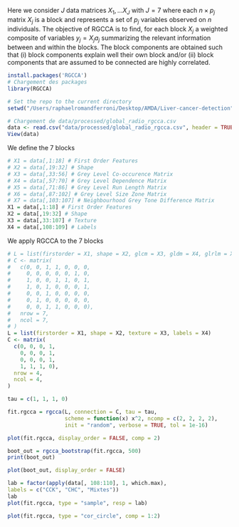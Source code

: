 Here we consider $J$ data matrices $X_1,...X_J$ with $J=7$ where each $n \times p_j$ matrix $X_j$ is a block and represents a set of $p_j$ variables observed on $n$ individuals. The objective of RGCCA is to find, for each block $X_j$ a weighted composite of variables $y_j = X_ja_j$ summarizing the relevant information between and within the blocks. The block components are obtained such that (i) block components explain well their own block and/or (ii) block components that are assumed to be connected are highly correlated.

```r
install.packages('RGCCA')
# Chargement des packages
library(RGCCA)
```

```r
# Set the repo to the current directory
setwd("/Users/raphaelromandferroni/Desktop/AMDA/Liver-cancer-detection")
```

```r
# Chargement de data/processed/global_radio_rgcca.csv
data <- read.csv("data/processed/global_radio_rgcca.csv", header = TRUE, sep = ",")
View(data)
```

We define the 7 blocks
```r
# X1 = data[,1:18] # First Order Features
# X2 = data[,19:32] # Shape
# X3 = data[,33:56] # Grey Level Co-occurence Matrix
# X4 = data[,57:70] # Grey Level Dependence Matrix
# X5 = data[,71:86] # Grey Level Run Length Matrix
# X6 = data[,87:102] # Grey Level Size Zone Matrix
# X7 = data[,103:107] # Neighbourhood Grey Tone Difference Matrix
X1 = data[,1:18] # First Order Features
X2 = data[,19:32] # Shape
X3 = data[,33:107] # Texture
X4 = data[,108:109] # Labels
```

We apply RGCCA to the 7 blocks
```r
# L = list(firstorder = X1, shape = X2, glcm = X3, gldm = X4, glrlm = X5, glszm = X6, ngtdm = X7)
# C <- matrix(
#   c(0, 0, 1, 1, 0, 0, 0,
#     0, 0, 0, 0, 0, 1, 0,
#     1, 0, 0, 1, 1, 0, 1,
#     1, 0, 1, 0, 0, 0, 1,
#     0, 0, 1, 0, 0, 0, 0,
#     0, 1, 0, 0, 0, 0, 0,
#     0, 0, 1, 1, 0, 0, 0),
#   nrow = 7,
#   ncol = 7,
# )
L = list(firstorder = X1, shape = X2, texture = X3, labels = X4)
C <- matrix(
  c(0, 0, 0, 1,
    0, 0, 0, 1,
    0, 0, 0, 1,
    1, 1, 1, 0),
  nrow = 4,
  ncol = 4,
)
```


```r
tau = c(1, 1, 1, 0)
```

```r
fit.rgcca = rgcca(L, connection = C, tau = tau, 
                  scheme = function(x) x^2, ncomp = c(2, 2, 2, 2),
                  init = "random", verbose = TRUE, tol = 1e-16)
```

```r
plot(fit.rgcca, display_order = FALSE, comp = 2)
```

```r
boot_out = rgcca_bootstrap(fit.rgcca, 500)
print(boot_out)
```

```r
plot(boot_out, display_order = FALSE)
```

```r

lab = factor(apply(data[, 108:110], 1, which.max),
labels = c("CCK", "CHC", "Mixtes"))
lab
plot(fit.rgcca, type = "sample", resp = lab)
```

```r
plot(fit.rgcca, type = "cor_circle", comp = 1:2)
```